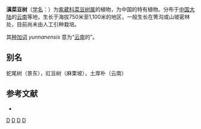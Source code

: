 {{Speciesbox
| genus = Radermachera
| species = yunnanensis
| authority = [[吴征镒|C. Y. Wu]] et W. C. Yin, 1979
}}

'''滇菜豆树'''（[[学名|学名]]：{{lang|la|''Radermachera yunnanensis''}}）为[[紫葳科|紫葳科]][[菜豆树属|菜豆树属]]的植物，为中国的特有植物。分布于[[中国大陆|中国大陆]]的[[云南|云南]]等地，生长于海拔750米至1,100米的地区，一般生长在箐沟或山坡密林处，目前尚未由人工引种栽培。

其[[种加词|种加词]] ''yunnanensis'' 意为“[[云南|云南]]的”。

== 别名 ==
蛇尾树（景东），豇豆树（麻栗坡），土厚朴（云南）

== 参考文献 ==
<div class="references-small">
* {{cite web| url =http://www.bioinfo.cn/db05/KmzwSpecies.php?action=view&id=2430| title =滇菜豆树| work =《中国高等植物数据库全库》| publisher =中国科学院微生物研究所| author =昆明植物研究所| accessdate =2009-02-23| deadurl =yes| archiveurl =https://web.archive.org/web/20160305045045/http://www.bioinfo.cn/db05/KmzwSpecies.php?action=view&id=2430| archivedate =2016-03-05}}
</div>
{{Taxonbar|from=Q15226019}}

[[Category:菜豆树属|D]]
[[Category:1979年描述的植物|D]]
[[Category:中国特有植物|D]]
[[Category:云南植物|D]]